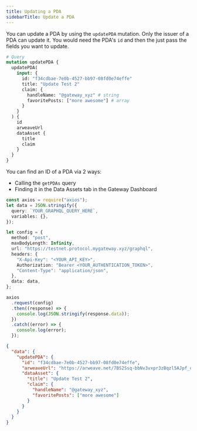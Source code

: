 ```yaml
---
title: Updating a PDA
sidebarTitle: Update a PDA
---
```


You can update a PDA by using the `updatePDA` mutation. Only the issuer of a PDA can update it. You would need the PDA's `id` and then the just pass the fields you want to update.

```graphql
# Query
mutation updatePDA {
  updatePDA(
    input: {
      id: "f34cdbae-7e0b-4527-bb97-08fd0e74effe"
      title: "Update Test 2"
      claim: {
        handleName: "@gateway_xyz" # string
        favoritePosts: ["more awesome"] # array
      }
    }
  ) {
    id
    arweaveUrl
    dataAsset {
      title
      claim
    }
  }
}
```

You can find an ID of a PDA via 2 ways:

<ul>
  <li>
    Calling the <code>getPDAs</code> query
  </li>
  <li>Finding it in the Data Assets tab in the Gateway Dashboard</li>
</ul>

<RequestExample>

```ts Node.js
const axios = require("axios");
let data = JSON.stringify({
  query: `YOUR_GRAPHQL_QUERY_HERE`,
  variables: {},
});

let config = {
  method: "post",
  maxBodyLength: Infinity,
  url: "https://testnet.protocol.mygateway.xyz/graphql",
  headers: {
    "X-Api-Key": "<YOUR_API_KEY>",
    Authorization: "Bearer <YOUR_AUTHENTICATION_TOKEN>",
    "Content-Type": "application/json",
  },
  data: data,
};

axios
  .request(config)
  .then((response) => {
    console.log(JSON.stringify(response.data));
  })
  .catch((error) => {
    console.log(error);
  });
```

</RequestExample>

<ResponseExample>

```json
{
  "data": {
    "updatePDA": {
      "id": "f34cdbae-7e0b-4527-bb97-08fd0e74effe",
      "arweaveUrl": "https://arweave.net/7BS2Ssq-bbNv3vxpr3zBqzl5AJpf_qnhfhi2-w76rVQ",
      "dataAsset": {
        "title": "Update Test 2",
        "claim": {
          "handleName": "@gateway_xyz",
          "favoritePosts": ["more awesome"]
        }
      }
    }
  }
}
```

</ResponseExample>

